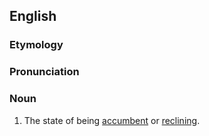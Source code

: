 ==English==

===Etymology===
{{suffix|accumb|ency}}

===Pronunciation===
{{a|US}} {{IPA|/ə.ˈkʌm.bənt.si/|/ə.ˈkʌm.bən.si/}}

===Noun===
{{en-noun|-}}

# {{rare}} The state of being [[accumbent]] or [[reclining]].